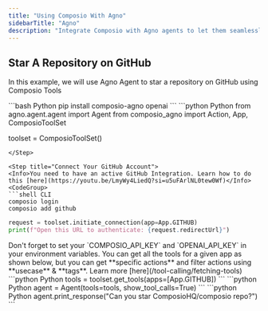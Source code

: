 ```yaml
---
title: "Using Composio With Agno"
sidebarTitle: "Agno"
description: "Integrate Composio with Agno agents to let them seamlessly interact with external apps"
---
```


## Star A Repository on GitHub
In this example, we will use Agno Agent to star a repository on GitHub using Composio Tools

<Steps>
<Step title="Install Packages">
```bash Python
pip install composio-agno openai
```
</Step>
<Step title="Import Libraries & Initialize ComposioToolSet & LLM">
```python Python
from agno.agent.agent import Agent
from composio_agno import Action, App, ComposioToolSet

toolset = ComposioToolSet()
```
</Step>

<Step title="Connect Your GitHub Account">
<Info>You need to have an active GitHub Integration. Learn how to do this [here](https://youtu.be/LmyWy4LiedQ?si=u5uFArlNL0tew0Wf)</Info>
<CodeGroup>
```shell CLI
composio login 
composio add github
```
```python Python
request = toolset.initiate_connection(app=App.GITHUB)
print(f"Open this URL to authenticate: {request.redirectUrl}")
```
</CodeGroup>
<Tip>
Don't forget to set your `COMPOSIO_API_KEY` and `OPENAI_API_KEY` in your environment variables.
</Tip>
</Step>

<Step title="Get All GitHub Tools">
You can get all the tools for a given app as shown below, but you can get **specific actions** and filter actions using **usecase** & **tags**. Learn more [here](/tool-calling/fetching-tools)
```python Python
tools = toolset.get_tools(apps=[App.GITHUB])
```
</Step>
<Step title="Define the Assistant">
```python Python
agent = Agent(tools=tools, show_tool_calls=True)
```
</Step>
<Step title="Execute the Agent">
```python Python
agent.print_response("Can you star ComposioHQ/composio repo?")
```
</Step>
</Steps>
